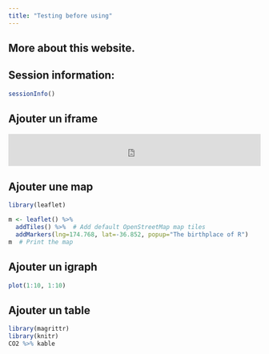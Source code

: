 ```yaml
---
title: "Testing before using"
---
```


## More about this website.


## Session information:

```r
sessionInfo()
```

## Ajouter un iframe

<iframe src="https://www.franceinter.fr/embed/player/aod/79f6a1f8-1313-48b0-96a1-525ad42ee84e" width="100%" height="64" frameborder="0" scrolling="no"></iframe>


## Ajouter une map

```r
library(leaflet)

m <- leaflet() %>%
  addTiles() %>%  # Add default OpenStreetMap map tiles
  addMarkers(lng=174.768, lat=-36.852, popup="The birthplace of R")
m  # Print the map
```


## Ajouter un igraph

```r
plot(1:10, 1:10)
```


## Ajouter un table

```r
library(magrittr)
library(knitr)
CO2 %>% kable
```
